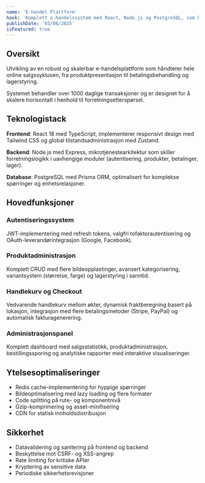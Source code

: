 ```yaml
---
name: 'E-handel Plattform'
hook: 'Komplett e-handelssystem med React, Node.js og PostgreSQL, som behandler +1000 daglige transaksjoner med skalerbar arkitektur.'
publishDate: '03/06/2025'
isFeatured: true
---
```


## Oversikt

Utvikling av en robust og skalerbar e-handelsplattform som håndterer hele online salgssyklusen, fra produktpresentasjon til betalingsbehandling og lagerstyring.

Systemet behandler over 1000 daglige transaksjoner og er designet for å skalere horisontalt i henhold til forretningsetterspørsel.

## Teknologistack

**Frontend**: React 18 med TypeScript, implementerer responsivt design med Tailwind CSS og global tilstandsadministrasjon med Zustand.

**Backend**: Node.js med Express, mikrotjenestearkitektur som skiller forretningslogikk i uavhengige moduler (autentisering, produkter, betalinger, lager).

**Database**: PostgreSQL med Prisma ORM, optimalisert for komplekse spørringer og enhetsrelasjoner.

## Hovedfunksjoner

### Autentiseringssystem
JWT-implementering med refresh tokens, valgfri tofaktorautentisering og OAuth-leverandørintegrasjon (Google, Facebook).

### Produktadministrasjon
Komplett CRUD med flere bildeopplastinger, avansert kategorisering, variantsystem (størrelse, farge) og lagerstyring i sanntid.

### Handlekurv og Checkout
Vedvarende handlekurv mellom økter, dynamisk fraktberegning basert på lokasjon, integrasjon med flere betalingsmetoder (Stripe, PayPal) og automatisk fakturagenerering.

### Administrasjonspanel
Komplett dashboard med salgsstatistikk, produktadministrasjon, bestillingssporing og analytiske rapporter med interaktive visualiseringer.

## Ytelsesoptimaliseringer

- Redis cache-implementering for hyppige spørringer
- Bildeoptimalisering med lazy loading og flere formater
- Code splitting på rute- og komponentnivå
- Gzip-komprimering og asset-minifisering
- CDN for statisk innholdsdistribusjon

## Sikkerhet

- Datavalidering og sanitering på frontend og backend
- Beskyttelse mot CSRF- og XSS-angrep
- Rate limiting for kritiske APIer
- Kryptering av sensitive data
- Periodiske sikkerhetsrevisjoner